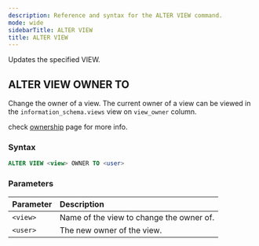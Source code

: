 ```yaml
---
description: Reference and syntax for the ALTER VIEW command.
mode: wide
sidebarTitle: ALTER VIEW
title: ALTER VIEW
---
```



Updates the specified VIEW.

## ALTER VIEW OWNER TO

Change the owner of a view. The current owner of a view can be viewed in the `information_schema.views` view on `view_owner` column.

check [ownership](/Guides/security/ownership) page for more info.

### Syntax

```sql
ALTER VIEW <view> OWNER TO <user>
```

### Parameters 


| Parameter | Description |
| :--- | :--- |
| `<view>` | Name of the view to change the owner of. |
| `<user>` | The new owner of the view. |
